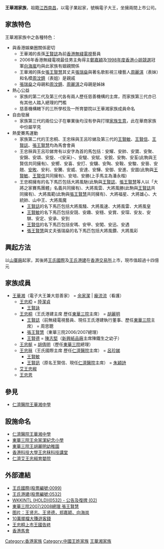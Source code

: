 '''王華湘家族'''，祖籍[[江西|江西]][[南昌|南昌]]，以電子業起家，號稱電子大王，坐擁兩間上市公司。

== 家族特色 ==
{{Advert|time=2020-01-04}}
王華湘家族中之各種特色：
* 與香港娛樂圈關係密切
** 王華湘的長孫[[王賢誌|王賢誌]]為前[[香港無綫電視|香港無綫電視]]藝員
** 2006年香港無綫電視最佳男主角得主[[鄭嘉穎|鄭嘉穎]]及[[1998年度香港小姐競選|1998年度香港小姐競選]]冠軍[[向海嵐|向海嵐]]均與此家族有姻親關係
** 王華湘的孫女[[張王賢慧|張王賢慧]]其丈夫[[張瑞燊|張瑞燊]]與著名歌影視三棲藝人[[周麗淇|周麗淇]]（表妹）和名模[[周汶錡|周汶錡]]（表姐）是親戚
** [[張瑞燊|張瑞燊]]之母親和[[周汶錡|周汶錡]]、[[周麗淇|周麗淇]]之母親是姊妹
* 熱心公益
** 家族的第二代及第三代各有兩人歷任慈善機構的主席，而家族第三代亦已有其他人踏入總理的門檻
** 慈善機構轄下的三所學校及一所育嬰院以王華湘家族成員命名
* 自由發展
** 家族第三代的兩位公子在畢業後均沒有參與打理[[家族生意|家族生意]]，此在華商家族中份屬罕見
* 熱愛賽馬運動
** 家族第二代的王忠桐、王忠秣與王呂珍娣及第三代的[[王賢敏|王賢敏]]、[[王賢信|王賢信]]、[[王賢誌|王賢誌]]、[[張王賢慧|張王賢慧]]均為馬會會員
** 王忠秣與王呂珍娣育有以安字為首的馬包括：安耀、安帥、安寶、安聚、安錦、安頌、安旋、-{安采}-、安騠、安賦、安銳、安駒、安荃(此駒與王賢信共同擁有)、安嚮、安喜、安打、安驥、安陶、安鞍、安駿、安晉、安翹、[[安畋|安畋]]、安利、安騰、安威、安達、安驊、安御、安進、安圖(此駒與[[王賢敏|王賢敏]]、[[王賢信|王賢信]]共同擁有)、安培、安勝(上手馬主為潘永楷)
** 王忠桐擁有的名下馬匹包括大將風馳(此駒與[[王賢誌|王賢誌]]、[[張王賢慧|張王賢慧]]等人以「大將之家賽馬團體」名義共同擁有)、大將風雲、大將風勝(此駒與[[王賢誌|王賢誌]]共同擁有)、大將風範(此駒與[[張王賢慧|張王賢慧]]共同擁有)、大將福星、大將雄心、大統帥、山中王、大將風魔
*** [[王賢誌|王賢誌]]的名下馬匹包括大將風騷、大將風速、大將風雷、大將風皇
*** [[王賢敏|王賢敏]]的名下馬匹包括安競、安趣、安穩、安賞、安琛、安友、安騏、安定、安承、安到
*** [[王賢信|王賢信]]的名下馬匹包括安瑪、安甲、安闖、安迅、安遇
*** [[張王賢慧|張王賢慧]]與丈夫張瑞燊的名下馬匹包括大將風鑽、大將風彩

==興起方法 ==
以[[山寨廠|山寨廠]]起家，其後將[[王氏國際|王氏國際]]及[[王氏港建|王氏港建]]在[[香港交易所|香港交易所]]上市，現市值超過十四億元

==家族成員==
* [[王華湘|王華湘]]（電子大王兼大慈善家） = [[余家潔|余家潔]]  | [[龐流流|龐流流]]（看護）
** [[王忠椏|王忠椏]] = [[陸潔貞|陸潔貞]]
*** [[王賢詠|王賢詠]]
** [[王忠桐|王忠桐]]（王氏港建主席  歷任[[東華三院|東華三院]]主席） = [[胡麗明|胡麗明]]
*** [[王賢誌|王賢誌]]（前無綫電視藝員、現任王氏港建執行董事、歷任[[東華三院|東華三院]]主席） = 周思聰
*** [[張王賢慧|張王賢慧]]（東華三院2006/2007總理）
*** [[王賢德|王賢德]] = [[陳志堅|陳志堅]]（[[新興紙品廠|新興紙品廠]]主席陳鐵生之幼子）
** [[王忠梴|王忠梴]] = [[胡倩明|胡倩明]]（歷任[[東華三院|東華三院]]總理）
** [[王忠秣|王忠秣]]（王氏國際主席  歷任[[仁濟醫院_(香港)|仁濟醫院]]主席） = [[呂珍娣|呂珍娣]]
*** [[王賢敏|王賢敏]]
*** [[王賢訊|王賢訊]]（原名王賢信、現任[[仁濟醫院_(香港)|仁濟醫院]]主席） = [[朱穎詩|朱穎詩]]
** [[艾王忠椒|艾王忠椒]]
** [[王忠恩|王忠恩]]

==參見==
* [[仁濟醫院王華湘中學|仁濟醫院王華湘中學]]

==設施命名==
* [http://www.ychwwsss.edu.hk/ 仁濟醫院王華湘中學] {{Wayback|url=http://www.ychwwsss.edu.hk/ |date=20070504164251 }}
* [http://www.wyjjmps.edu.hk/ 東華三院王余家潔紀念小學] {{Wayback|url=http://www.wyjjmps.edu.hk/ |date=20070625123005 }}
* [http://www.twghwwlmkg.edu.hk/ 東華三院王胡麗明幼稚園] {{Wayback|url=http://www.twghwwlmkg.edu.hk/ |date=20070929215555 }}
* [https://web.archive.org/web/20051004035407/http://www.ust.hk/terminology/named_facilities.htm 香港科技大學王忠秣科技講堂]
* [http://www.baby-kingdom.com/modules/newbb/viewtopic.php?topic_id=982231&forum=279&7 仁濟艾王忠椒育嬰院]

==外部連結==
* [https://web.archive.org/web/20070616051457/http://www.wongswec.com/ 王氏國際(股票編號:0099)]
* [http://www.wkkintl.com/ 王氏港建(股票編號:0532)] {{Wayback|url=http://www.wkkintl.com/ |date=20080113042116 }}
* [http://hk.biz.yahoo.com/060807/263/1r0y0.html WKKINTL (HOLD)(0532) - 公告及復牌 (02)]{{dead link|date=2018年1月 |bot=InternetArchiveBot |fix-attempted=yes }}
* [https://web.archive.org/web/20070927011926/http://www.tungwah.org.hk/upload/Board/2007/board-ac.pdf 東華三院2007/2008總理 張王賢慧]
* [https://web.archive.org/web/20070125080222/http://bbs.house.focus.cn/msgview/2710/40029728.html  图片：王贤志、王贤德，郑嘉颖、向海岚]
* [https://web.archive.org/web/20070930210457/http://education.atnext.com/index.cfm?fuseaction=Article.View&articleID=6380781&issueID=20061006 10萬擺檔大賺遊客錢]
* [http://appledaily.atnext.com/template/apple/art_main.cfm?iss_id=20060808&sec_id=15307&subsec_id=15320&art_id=6199498 王忠桐上市王國告終]{{dead link|date=2018年3月 |bot=InternetArchiveBot |fix-attempted=yes }}
* [http://www.hkjc.com/chinese/racing/ownersearch.asp?horseowner=王忠 香港馬會] {{Wayback|url=http://www.hkjc.com/chinese/racing/ownersearch.asp?horseowner=%E7%8E%8B%E5%BF%A0 |date=20160305202701 }}

[[Category:香港家族|Category:香港家族]]
[[Category:中國王姓家族|Category:中國王姓家族]]
[[Category:王華湘家族|]]
